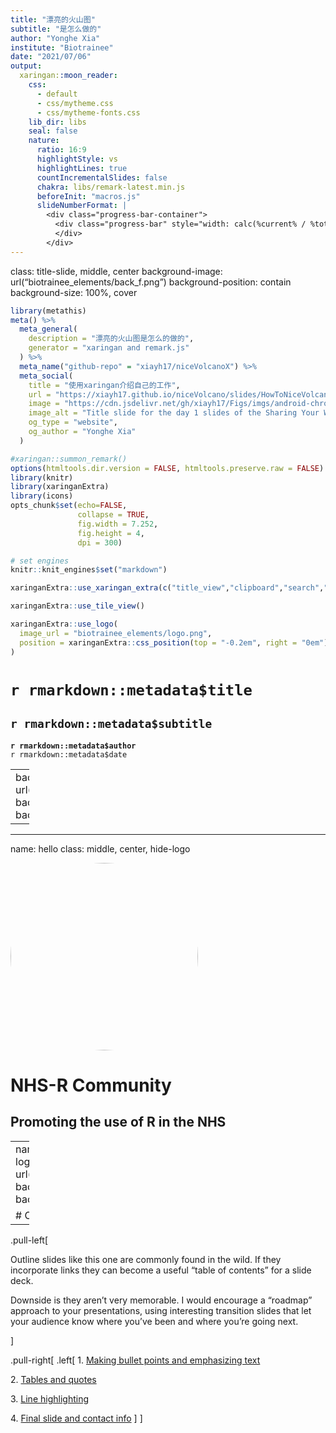 ```yaml
---
title: "漂亮的火山图"
subtitle: "是怎么做的"
author: "Yonghe Xia"
institute: "Biotrainee"
date: "2021/07/06"
output:
  xaringan::moon_reader:
    css: 
      - default
      - css/mytheme.css
      - css/mytheme-fonts.css
    lib_dir: libs
    seal: false
    nature:
      ratio: 16:9
      highlightStyle: vs
      highlightLines: true
      countIncrementalSlides: false
      chakra: libs/remark-latest.min.js
      beforeInit: "macros.js"
      slideNumberFormat: |
        <div class="progress-bar-container">
          <div class="progress-bar" style="width: calc(%current% / %total% * 100%);">
          </div>
        </div>
---
```


class: title-slide, middle, center
background-image: url("biotrainee_elements/back_f.png")
background-position: contain
background-size: 100%, cover

```r
library(metathis)
meta() %>%
  meta_general(
    description = "漂亮的火山图是怎么的做的",
    generator = "xaringan and remark.js"
  ) %>% 
  meta_name("github-repo" = "xiayh17/niceVolcanoX") %>% 
  meta_social(
    title = "使用xaringan介绍自己的工作",
    url = "https://xiayh17.github.io/niceVolcano/slides/HowToNiceVolcano.html#1",
    image = "https://cdn.jsdelivr.net/gh/xiayh17/Figs/imgs/android-chrome-512x512.png",
    image_alt = "Title slide for the day 1 slides of the Sharing Your Work with xaringan workshop series",
    og_type = "website",
    og_author = "Yonghe Xia"
  )
```

```r
#xaringan::summon_remark()
options(htmltools.dir.version = FALSE, htmltools.preserve.raw = FALSE)
library(knitr)
library(xaringanExtra)
library(icons)
opts_chunk$set(echo=FALSE,
               collapse = TRUE,
               fig.width = 7.252,
               fig.height = 4,
               dpi = 300)

# set engines
knitr::knit_engines$set("markdown")
```

```r
xaringanExtra::use_xaringan_extra(c("title_view","clipboard","search","scribble"))
```

```r
xaringanExtra::use_tile_view()
```

```r
xaringanExtra::use_logo(
  image_url = "biotrainee_elements/logo.png",
  position = xaringanExtra::css_position(top = "-0.2em", right = "0em")
)
```


# `r rmarkdown::metadata$title`
## `r rmarkdown::metadata$subtitle`

**`r rmarkdown::metadata$author`**<br>
`r rmarkdown::metadata$date`


---
background-image: url("biotrainee_elements/back_c.png")
background-position: contain
background-size: 100%, cover

---


---

name: hello
class: middle, center, hide-logo

<img style="border-radius: 50%;" src="biotrainee_elements/logo.png" width="300px"/>

# NHS-R Community 

## Promoting the use of R in the NHS

---
name: hello
class: middle, left, hide-logo
background-image: url("biotrainee_elements/back_c.png")
background-position: contain
background-size: 100%, cover

# Outline

----



.pull-left[

Outline slides like this one are commonly found in the wild. If they incorporate links they can become a useful "table of contents" for a slide deck.  

Downside is they aren't very memorable. I would encourage a "roadmap" approach to your presentations, using interesting transition slides that let your audience know where you've been and where you're going next.

]<!--end of left-column-->

.pull-right[
.left[
1\. [Making bullet points and emphasizing text](#bulletpoints)

2\. [Tables and quotes](#tables-quotes)

3\. [Line highlighting](#line-highlighting)

4\. [Final slide and contact info](#goodbye)
]
] <!--end of right-column-->
